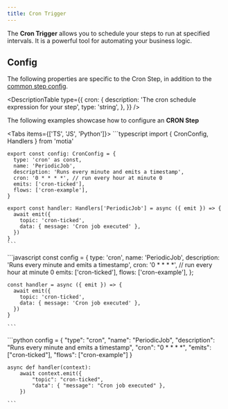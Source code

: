 ```yaml
---
title: Cron Trigger
---
```


The **Cron Trigger** allows you to schedule your steps to run at specified intervals. It is a powerful tool for automating your business logic.

## Config

The following properties are specific to the Cron Step, in addition to the [common step config](/docs/concepts/steps/defining-steps#config).

<DescriptionTable
  type={{
    cron: {
      description: 'The cron schedule expression for your step',
      type: 'string',
    },
  }}
/>

The following examples showcase how to configure an **CRON Step**

<Tabs  items={['TS', 'JS', 'Python']}>
  <Tab value="TS">
    ```typescript
    import { CronConfig, Handlers } from 'motia'

    export const config: CronConfig = {
      type: 'cron' as const,
      name: 'PeriodicJob',
      description: 'Runs every minute and emits a timestamp',
      cron: '0 * * * *', // run every hour at minute 0
      emits: ['cron-ticked'],
      flows: ['cron-example'],
    }

    export const handler: Handlers['PeriodicJob'] = async ({ emit }) => {
      await emit({
        topic: 'cron-ticked',
        data: { message: 'Cron job executed' },
      })
    }
    ```

  </Tab>
  <Tab value="JS">
    ```javascript
    const config = {
      type: 'cron',
      name: 'PeriodicJob',
      description: 'Runs every minute and emits a timestamp',
      cron: '0 * * * *', // run every hour at minute 0
      emits: ['cron-ticked'],
      flows: ['cron-example'],
    };

    const handler = async ({ emit }) => {
      await emit({
        topic: 'cron-ticked',
        data: { message: 'Cron job executed' },
      })
    }

    ```

  </Tab>
  <Tab value="Python">
    ```python
    config = {
        "type": "cron",
        "name": "PeriodicJob",
        "description": "Runs every minute and emits a timestamp",
        "cron": "0 * * * *",
        "emits": ["cron-ticked"],
        "flows": ["cron-example"]
    }
  
    async def handler(context):
        await context.emit({
            "topic": "cron-ticked",
            "data": { "message": "Cron job executed" },
        })

    ```
  </Tab>
</Tabs>
